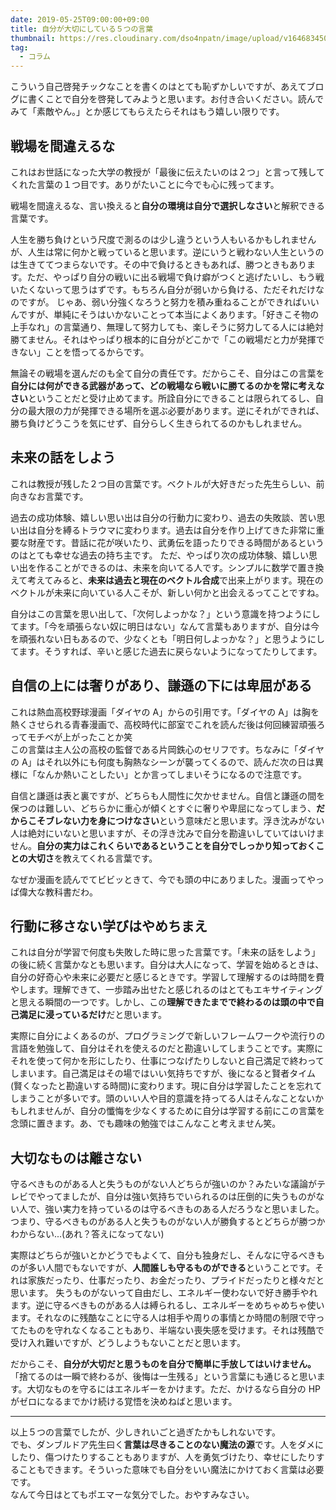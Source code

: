 ```yaml
---
date: 2019-05-25T09:00:00+09:00
title: 自分が大切にしている５つの言葉
thumbnail: https://res.cloudinary.com/dso4npatn/image/upload/v1646834505/media/blog/thumbnail/%E8%87%AA%E5%88%86%E3%81%8B%E3%82%99%E5%A4%A7%E5%88%87%E3%81%AB%E3%81%97%E3%81%A6%E3%81%84%E3%82%8B5%E3%81%A4%E3%81%AE%E8%A8%80%E8%91%89_uxew7f.png
tag:
  - コラム
---
```


こういう自己啓発チックなことを書くのはとても恥ずかしいですが、あえてブログに書くことで自分を啓発してみようと思います。お付き合いください。読んでみて「素敵やん。」とか感じてもらえたらそれはもう嬉しい限りです。

## 戦場を間違えるな

これはお世話になった大学の教授が「最後に伝えたいのは２つ」と言って残してくれた言葉の１つ目です。ありがたいことに今でも心に残ってます。

戦場を間違えるな、言い換えると**自分の環境は自分で選択しなさい**と解釈できる言葉です。

人生を勝ち負けという尺度で測るのは少し違うという人もいるかもしれませんが、人生は常に何かと戦っていると思います。逆にいうと戦わない人生というのは生きててつまらないです。その中で負けるときもあれば、勝つときもあります。ただ、やっぱり自分の戦いに出る戦場で負け癖がつくと逃げたいし、もう戦いたくないって思うはずです。もちろん自分が弱いから負ける、ただそれだけなのですが。
じゃあ、弱い分強くなろうと努力を積み重ねることができればいいんですが、単純にそうはいかないことって本当によくあります。「好きこそ物の上手なれ」の言葉通り、無理して努力しても、楽しそうに努力してる人には絶対勝てません。それはやっぱり根本的に自分がどこかで「この戦場だと力が発揮できない」ことを悟ってるからです。

無論その戦場を選んだのも全て自分の責任です。だからこそ、自分はこの言葉を**自分には何ができる武器があって、どの戦場なら戦いに勝てるのかを常に考えなさい**ということだと受け止めてます。所詮自分にできることは限られてるし、自分の最大限の力が発揮できる場所を選ぶ必要があります。逆にそれができれば、勝ち負けどうこうを気にせず、自分らしく生きられてるのかもしれません。

## 未来の話をしよう

これは教授が残した２つ目の言葉です。ベクトルが大好きだった先生らしい、前向きなお言葉です。

過去の成功体験、嬉しい思い出は自分の行動力に変わり、過去の失敗談、苦い思い出は自分を縛るトラウマに変わります。過去は自分を作り上げてきた非常に重要な財産です。昔話に花が咲いたり、武勇伝を語ったりできる時間があるというのはとても幸せな過去の持ち主です。
ただ、やっぱり次の成功体験、嬉しい思い出を作ることができるのは、未来を向いてる人です。シンプルに数学で置き換えて考えてみると、**未来は過去と現在のベクトル合成**で出来上がります。現在のベクトルが未来に向いている人こそが、新しい何かと出会えるってことですね。

自分はこの言葉を思い出して、「次何しよっかな？」という意識を持つようにしてます。「今を頑張らない奴に明日はない」なんて言葉もありますが、自分は今を頑張れない日もあるので、少なくとも「明日何しよっかな？」と思うようにしてます。そうすれば、辛いと感じた過去に戻らないようになってたりしてます。

## 自信の上には奢りがあり、謙遜の下には卑屈がある

これは熱血高校野球漫画「ダイヤの A」からの引用です。「ダイヤの A」は胸を熱くさせられる青春漫画で、高校時代に部室でこれを読んだ後は何回練習頑張ろってモチベが上がったことか笑  
この言葉は主人公の高校の監督である片岡鉄心のセリフです。ちなみに「ダイヤの A」はそれ以外にも何度も胸熱なシーンが襲ってくるので、読んだ次の日は異様に「なんか熱いことしたい」とか言ってしまいそうになるので注意です。

自信と謙遜は表と裏ですが、どちらも人間性に欠かせません。自信と謙遜の間を保つのは難しい、どちらかに重心が傾くとすぐに奢りや卑屈になってしまう、**だからこそブレない力を身につけなさい**という意味だと思います。浮き沈みがない人は絶対にいないと思いますが、その浮き沈みで自分を勘違いしていてはいけません。**自分の実力はこれくらいであるということを自分でしっかり知っておくことの大切さ**を教えてくれる言葉です。

なぜか漫画を読んでてビビッときて、今でも頭の中にありました。漫画ってやっぱ偉大な教科書だわ。

## 行動に移さない学びはやめちまえ

これは自分が学習で何度も失敗した時に思った言葉です。「未来の話をしよう」の後に続く言葉かなとも思います。自分は大人になって、学習を始めるときは、自分の好奇心や未来に必要だと感じるときです。学習して理解するのは時間を費やします。理解できて、一歩踏み出せたと感じれるのはとてもエキサイティングと思える瞬間の一つです。しかし、この**理解できたまでで終わるのは頭の中で自己満足に浸っているだけ**だと思います。

実際に自分によくあるのが、プログラミングで新しいフレームワークや流行りの言語を勉強して、自分はそれを使えるのだと勘違いしてしまうことです。実際にそれを使って何かを形にしたり、仕事につなげたりしないと自己満足で終わってしまいます。自己満足はその場ではいい気持ちですが、後になると賢者タイム(賢くなったと勘違いする時間)に変わります。現に自分は学習したことを忘れてしまうことが多いです。頭のいい人や目的意識を持ってる人はそんなことないかもしれませんが、自分の懺悔を少なくするために自分は学習する前にこの言葉を念頭に置きます。あ、でも趣味の勉強ではこんなこと考えません笑。

## 大切なものは離さない

守るべきものがある人と失うものがない人どちらが強いのか？みたいな議論がテレビでやってましたが、自分は強い気持ちでいられるのは圧倒的に失うものがない人で、強い実力を持っているのは守るべきものある人だろうなと思いました。つまり、守るべきものがある人と失うものがない人が勝負するとどちらが勝つかわからない...(あれ？答えになってない)

実際はどちらが強いとかどうでもよくて、自分も独身だし、そんなに守るべきものが多い人間でもないですが、**人間誰しも守るものができる**ということです。それは家族だったり、仕事だったり、お金だったり、プライドだったりと様々だと思います。
失うものがないって自由だし、エネルギー使わないで好き勝手やれます。逆に守るべきものがある人は縛られるし、エネルギーをめちゃめちゃ使います。それなのに残酷なことに守る人は相手や周りの事情とか時間の制限で守ってたものを守れなくなることもあり、半端ない喪失感を受けます。それは残酷で受け入れ難いですが、どうしようもないことだと思います。

だからこそ、**自分が大切だと思うものを自分で簡単に手放してはいけません。**「捨てるのは一瞬で終わるが、後悔は一生残る」という言葉にも通じると思います。大切なものを守るにはエネルギーをかけます。ただ、かけるなら自分の HP がゼロになるまでかけ続ける覚悟を決めねばと思います。

---

以上５つの言葉でしたが、少しきれいごと過ぎたかもしれないです。  
でも、ダンブルドア先生曰く**言葉は尽きることのない魔法の源**です。人をダメにしたり、傷つけたりすることもありますが、人を勇気づけたり、幸せにしたりすることもできます。そういった意味でも自分をいい魔法にかけておく言葉は必要です。  
なんて今日はとてもポエマーな気分でした。おやすみなさい。
